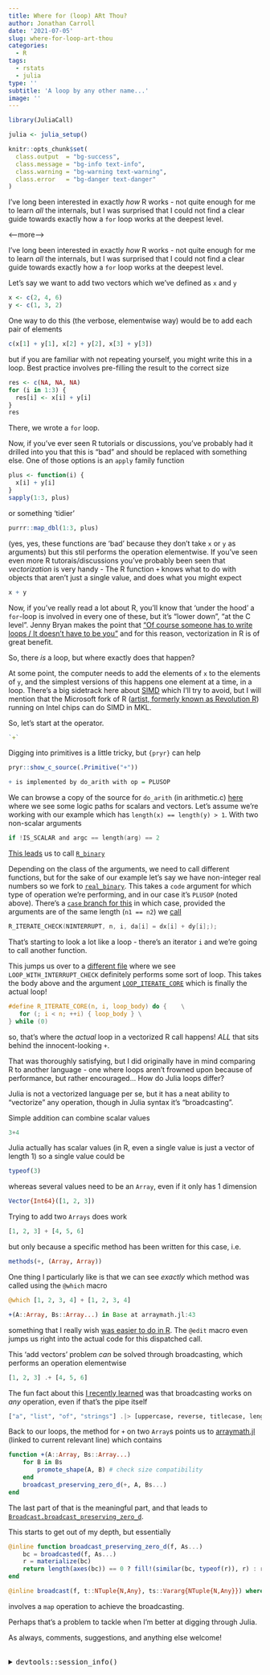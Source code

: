 ```yaml
---
title: Where for (loop) ARt Thou?
author: Jonathan Carroll
date: '2021-07-05'
slug: where-for-loop-art-thou
categories:
  - R
tags:
  - rstats
  - julia
type: ''
subtitle: 'A loop by any other name...'
image: ''
---
```


```r
library(JuliaCall)

julia <- julia_setup()

knitr::opts_chunk$set(
  class.output  = "bg-success",
  class.message = "bg-info text-info",
  class.warning = "bg-warning text-warning",
  class.error   = "bg-danger text-danger"
)
```
I've long been interested in exactly _how_ R works - not quite enough for me to learn _all_ the
internals, but I was surprised that I could not find a clear guide towards exactly how a `for` loop 
works at the deepest level.

<--more-->

I've long been interested in exactly _how_ R works - not quite enough for me to learn _all_ the
internals, but I was surprised that I could not find a clear guide towards exactly how a `for` loop 
works at the deepest level.

Let's say we want to add two vectors which we've defined as `x` and `y`
```r
x <- c(2, 4, 6)
y <- c(1, 3, 2)
```
One way to do this (the verbose, elementwise way) would be to add each pair of elements
```r
c(x[1] + y[1], x[2] + y[2], x[3] + y[3])
```
but if you are familiar with not repeating yourself, you might write this in a loop. Best practice 
involves pre-filling the result to the correct size
```r
res <- c(NA, NA, NA)
for (i in 1:3) {
  res[i] <- x[i] + y[i]
}
res
```
There, we wrote a `for` loop.

Now, if you've ever seen R tutorials or discussions, you've probably had it drilled into you that 
this is "bad" and should be replaced with something else. One of those options is an `apply` family 
function
```r
plus <- function(i) {
  x[i] + y[i]
}
sapply(1:3, plus)
```
or something 'tidier'
```r
purrr::map_dbl(1:3, plus)
```
(yes, yes, these functions are 'bad' because they don't take `x` or `y` as arguments) but this stil 
performs the operation elementwise. If you've seen even more R tutorais/discussions you've 
probably been seen that _vectorization_ is very handy - The R function `+` knows what to do with objects that 
aren't just a single value, and does what you might expect
```r
x + y
```
Now, if you've really read a lot about R, you'll know that 'under the hood' a `for`-loop 
is involved in every one of these, but it's "lower down", "at the C level". Jenny Bryan makes the 
point that ["Of course someone has to write loops / It doesn't have to be you"](https://speakerdeck.com/jennybc/row-oriented-workflows-in-r-with-the-tidyverse?slide=16) and for this reason, 
vectorization in R is of great benefit.

So, there _is_ a loop, but where exactly does that happen?

At some point, the computer needs to add the elements of `x` to the elements of `y`, and the simplest versions of this 
happens one element at a time, in a loop. There's a big sidetrack here about [SIMD](https://en.wikipedia.org/wiki/SIMD) 
which I'll try to avoid, but I will mention that the Microsoft fork of R ([artist, formerly known as Revolution R](https://mran.revolutionanalytics.com/open/)) running on Intel chips can do SIMD in MKL.


So, let's start at the operator.
```r
`+`
```
Digging into primitives is a little tricky, but `{pryr}` can help
```r
pryr::show_c_source(.Primitive("+"))
```
```r
+ is implemented by do_arith with op = PLUSOP
```
We can browse a copy of the source for `do_arith` (in arithmetic.c) [here](https://github.com/wch/r-source/blob/fe82da3baf849fcd3cc7dbc31c6abc72b57aa083/src/main/arithmetic.c#L417) where we see some 
logic paths for scalars and vectors. Let's assume we're working with our example which has `length(x) == length(y) > 1`. With two non-scalar arguments 

```c
if !IS_SCALAR and argc == length(arg) == 2
```
[This leads](https://github.com/wch/r-source/blob/fe82da3baf849fcd3cc7dbc31c6abc72b57aa083/src/main/arithmetic.c#L525) us to call [`R_binary`](https://github.com/wch/r-source/blob/fe82da3baf849fcd3cc7dbc31c6abc72b57aa083/src/main/arithmetic.c#L549)

Depending on the class of the arguments, we need to call different functions, but for the sake of our example let's say we have non-integer real numbers so we fork to [`real_binary`](https://github.com/wch/r-source/blob/fe82da3baf849fcd3cc7dbc31c6abc72b57aa083/src/main/arithmetic.c#L975). This takes a `code` argument for which type of operation we're performing, and in our case it's `PLUSOP` (noted above). There's a [`case` branch for this](https://github.com/wch/r-source/blob/fe82da3baf849fcd3cc7dbc31c6abc72b57aa083/src/main/arithmetic.c#L991) in which case, provided the arguments are of the same length (`n1 == n2`) we [call](https://github.com/wch/r-source/blob/fe82da3baf849fcd3cc7dbc31c6abc72b57aa083/src/main/arithmetic.c#L1004-L1005)

```c
R_ITERATE_CHECK(NINTERRUPT, n, i, da[i] = dx[i] + dy[i];);
```

That's starting to look a lot like a loop - there's an iterator `i` and we're going to call another function.

This jumps us over to a [different file](https://github.com/wch/r-source/blob/d22ee2fc0dc8142b23eed9f46edf76ea9d3ca69a/src/include/R_ext/Itermacros.h#L53) where we see `LOOP_WITH_INTERRUPT_CHECK` definitely performs some sort of loop. This takes the body above and the argument [`LOOP_ITERATE_CORE`](https://github.com/wch/r-source/blob/d22ee2fc0dc8142b23eed9f46edf76ea9d3ca69a/src/include/R_ext/Itermacros.h#L44) which is finally the actual loop! 

```c
#define R_ITERATE_CORE(n, i, loop_body) do {	\
   for (; i < n; ++i) { loop_body }	\
} while (0)

```

so, that's where the _actual_ loop in a vectorized R call happens! *ALL* that sits behind the innocent-looking `+`.

That was thoroughly satisfying, but I did originally have in mind comparing R to another language - one where loops aren't frowned upon because of performance, but rather encouraged... How do Julia loops differ?

Julia is not a vectorized language per se, but it has a neat ability to "vectorize" any operation, though in Julia syntax it's "broadcasting".

Simple addition can combine scalar values

```julia
3+4
```

Julia actually has scalar values (in R, even a single value is just a vector of length 1) so a single value could be

```julia
typeof(3)
```

whereas several values need to be an `Array`, even if it only has 1 dimension

```julia
Vector{Int64}([1, 2, 3])
```

Trying to add two `Arrays` does work

```julia
[1, 2, 3] + [4, 5, 6]
```

but only because a specific method has been written for this case, i.e.

```julia
methods(+, (Array, Array))
```

One thing I particularly like is that we can see _exactly_ which method was called using the `@which` macro

```julia
@which [1, 2, 3, 4] + [1, 2, 3, 4]
```
```julia
+(A::Array, Bs::Array...) in Base at arraymath.jl:43
```


something that I really wish [was easier to do in R](https://twitter.com/BrodieGaslam/status/971771827335974915?s=20&t=z-p-4RoHzw5rZ656Igxp_g). The `@edit` macro even jumps us right into the actual code for this dispatched call.

This 'add vectors' problem _can_ be solved through broadcasting, which performs an operation elementwise

```julia
[1, 2, 3] .+ [4, 5, 6]
```

The fun fact about this [I recently learned](https://twitter.com/carroll_jono/status/1501164366233624582?s=20&t=WUpy7m-RL2SQCoUN_S5SbA) was that broadcasting works on _any_ operation, even if that's the pipe itself

```julia
["a", "list", "of", "strings"] .|> [uppercase, reverse, titlecase, length]
```

Back to our loops, the method for `+` on two `Array`s points us to [arraymath.jl](https://github.com/JuliaLang/julia/blob/3cff21e725097673f969c19f8f0992c9a0838ab3/base/arraymath.jl#L12) (linked to current relevant line) which contains

```julia
function +(A::Array, Bs::Array...)
    for B in Bs
        promote_shape(A, B) # check size compatibility
    end
    broadcast_preserving_zero_d(+, A, Bs...)
end
```

The last part of that is the meaningful part, and that leads to [`Broadcast.broadcast_preserving_zero_d`](https://github.com/JuliaLang/julia/blame/b5871eb1b5def4b6ef6be15a8ef53cfb8e4fe309/base/broadcast.jl#L847).

This starts to get out of my depth, but essentially 

```julia
@inline function broadcast_preserving_zero_d(f, As...)
    bc = broadcasted(f, As...)
    r = materialize(bc)
    return length(axes(bc)) == 0 ? fill!(similar(bc, typeof(r)), r) : r
end

@inline broadcast(f, t::NTuple{N,Any}, ts::Vararg{NTuple{N,Any}}) where {N} = map(f, t, ts...)
```

involves a `map` operation to achieve the broadcasting.

Perhaps that's a problem to tackle when I'm better at digging through Julia.

As always, comments, suggestions, and anything else welcome!

<br />
<details>
  <summary>
    <tt>devtools::session_info()</tt>
  </summary>
```r
devtools::session_info()
```
</details>
<br />
